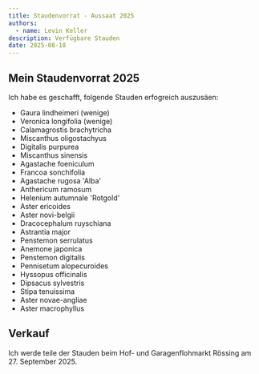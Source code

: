 ```yaml
---
title: Staudenvorrat - Aussaat 2025
authors:
  - name: Levin Keller
description: Verfügbare Stauden
date: 2025-08-18
---
```


## Mein Staudenvorrat 2025

Ich habe es geschafft, folgende Stauden erfogreich auszusäen:

- Gaura lindheimeri (wenige)
- Veronica longifolia (wenige)
- Calamagrostis brachytricha
- Miscanthus oligostachyus
- Digitalis purpurea
- Miscanthus sinensis
- Agastache foeniculum
- Francoa sonchifolia
- Agastache rugosa 'Alba'
- Anthericum ramosum
- Helenium autumnale 'Rotgold'
- Aster ericoides
- Aster novi-belgii
- Dracocephalum ruyschiana
- Astrantia major
- Penstemon serrulatus
- Anemone japonica
- Penstemon digitalis
- Pennisetum alopecuroides
- Hyssopus officinalis
- Dipsacus sylvestris
- Stipa tenuissima
- Aster novae-angliae
- Aster macrophyllus

## Verkauf

Ich werde teile der Stauden beim Hof- und Garagenflohmarkt Rössing am 27. September 2025.
